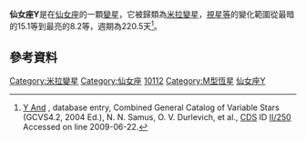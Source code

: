 {{expand|time=2013-12-25T10:01:57+00:00}}
{{expert|time=2013-12-25T10:01:57+00:00}}
{{confused|仙女座γ}}

{{Starbox short
| name = [[變星命名法|仙女座Y]]
| constell = [[仙女座|仙女座]]
| ra = {{RA|01|39|36.723}}<ref name=sb>{{SIMBAD link|V*+Y+And|V* Y And  -- Variable Star of Mira Cet type}}, database entry, [[SIMBAD|SIMBAD]].  Accessed on line 2009-06-22.</ref>
| dec = {{DEC|39|20|39.19}}<ref name=sb />
| appmag_v = 8.2 － 15.1<ref name=gcvs />
| class = M3e-M4.5e<ref name=gcvs />
| names = [[Henry_Draper_Catalogue|HD]] 10112, [[Bonner_Durchmusterung|BD]]+38 315<ref name=sb />
| Simbad = V*+Y+And
}} 
'''仙女座Y'''是在[[仙女座|仙女座]]的一顆[[變星|變星]]，它被歸類為[[米拉變星|米拉變星]]，[[視星等|視星等]]的變化範圍從最暗的15.1等到最亮的8.2等，週期為220.5天<ref name=gcvs>[http://webviz.u-strasbg.fr/viz-bin/VizieR-S?V*%20Y%20And Y And] {{Wayback|url=http://webviz.u-strasbg.fr/viz-bin/VizieR-S?V*%20Y%20And |date=20160303233248 }}, database entry, Combined General Catalog of Variable Stars (GCVS4.2, 2004 Ed.), N. N. Samus, O. V. Durlevich, et al., [[Centre_de_Données_astronomiques_de_Strasbourg|CDS]] ID [http://cdsarc.u-strasbg.fr/viz-bin/Cat?II/250 II/250] {{WebCite|url=https://www.webcitation.org/6D7OEZWkw?url=http://cdsarc.u-strasbg.fr/viz-bin/Cat?II%2F250 |date=20121223054347 |dateformat=iso }} Accessed on line 2009-06-22.</ref>。

== 參考資料 ==
{{reflist}}

{{Stars of Andromeda}}

[[Category:米拉變星|Category:米拉變星]]
[[Category:仙女座|Category:仙女座]]
[[Category:HD和HDE天體|10112]]
[[Category:M型恆星|Category:M型恆星]]
[[Category:變星|仙女座Y]]